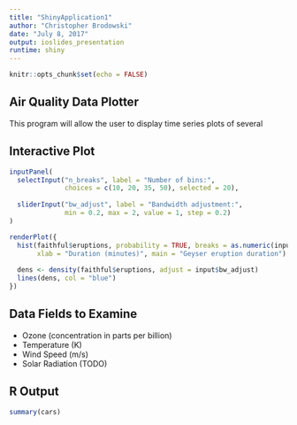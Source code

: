 ```yaml
---
title: "ShinyApplication1"
author: "Christopher Brodowski"
date: "July 8, 2017"
output: ioslides_presentation
runtime: shiny
---
```


```r
knitr::opts_chunk$set(echo = FALSE)
```

## Air Quality Data Plotter

This program will allow the user to display time series plots of several 

## Interactive Plot

```r
inputPanel(
  selectInput("n_breaks", label = "Number of bins:",
              choices = c(10, 20, 35, 50), selected = 20),
  
  sliderInput("bw_adjust", label = "Bandwidth adjustment:",
              min = 0.2, max = 2, value = 1, step = 0.2)
)

renderPlot({
  hist(faithful$eruptions, probability = TRUE, breaks = as.numeric(input$n_breaks),
       xlab = "Duration (minutes)", main = "Geyser eruption duration")
  
  dens <- density(faithful$eruptions, adjust = input$bw_adjust)
  lines(dens, col = "blue")
})
```

## Data Fields to Examine

- Ozone (concentration in parts per billion)
- Temperature (K)
- Wind Speed (m/s)
- Solar Radiation (TODO)

## R Output

```r
summary(cars)
```


